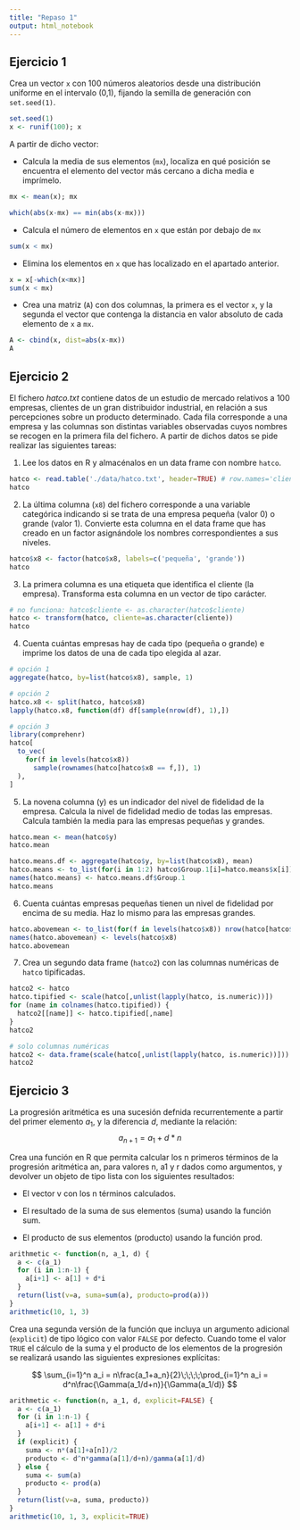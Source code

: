 ```yaml
---
title: "Repaso 1"
output: html_notebook
---
```


## Ejercicio 1

Crea un vector `x` con 100 números aleatorios desde una distribución uniforme en el intervalo (0,1), fijando la semilla de generación con `set.seed(1)`.

```r
set.seed(1)
x <- runif(100); x
```

A partir de dicho vector:

-   Calcula la media de sus elementos (`mx`), localiza en qué posición se encuentra el elemento del vector más cercano a dicha media e imprímelo.

```r
mx <- mean(x); mx
```

```r
which(abs(x-mx) == min(abs(x-mx)))
```

-   Calcula el número de elementos en `x` que están por debajo de `mx`

```r
sum(x < mx)
```

-   Elimina los elementos en `x` que has localizado en el apartado anterior.

```r
x = x[-which(x<mx)]
sum(x < mx)
```

-   Crea una matriz (`A`) con dos columnas, la primera es el vector `x`, y la segunda el vector que contenga la distancia en valor absoluto de cada elemento de `x` a `mx`.

```r
A <- cbind(x, dist=abs(x-mx))
A
```

## Ejercicio 2

El fichero *hatco.txt* contiene datos de un estudio de mercado relativos a 100 empresas, clientes de un gran distribuidor industrial, en relación a sus percepciones sobre un producto determinado. Cada fila corresponde a una empresa y las columnas son distintas variables observadas cuyos nombres se recogen en la primera fila del fichero. A partir de dichos datos se pide realizar las siguientes tareas:

1.  Lee los datos en R y almacénalos en un data frame con nombre `hatco`.

```r
hatco <- read.table('./data/hatco.txt', header=TRUE) # row.names='cliente'
hatco
```

2.  La última columna (`x8`) del fichero corresponde a una variable categórica indicando si se trata de una empresa pequeña (valor 0) o grande (valor 1). Convierte esta columna en el data frame que has creado en un factor asignándole los nombres correspondientes a sus niveles.

```r
hatco$x8 <- factor(hatco$x8, labels=c('pequeña', 'grande'))
hatco
```

3.  La primera columna es una etiqueta que identifica el cliente (la empresa). Transforma esta columna en un vector de tipo carácter.

```r
# no funciona: hatco$cliente <- as.character(hatco$cliente)
hatco <- transform(hatco, cliente=as.character(cliente))
hatco
```

4.  Cuenta cuántas empresas hay de cada tipo (pequeña o grande) e imprime los datos de una de cada tipo elegida al azar.

```r
# opción 1
aggregate(hatco, by=list(hatco$x8), sample, 1)
```

```r
# opción 2
hatco.x8 <- split(hatco, hatco$x8)
lapply(hatco.x8, function(df) df[sample(nrow(df), 1),])
```

```r
# opción 3
library(comprehenr)
hatco[
  to_vec(
    for(f in levels(hatco$x8))
      sample(rownames(hatco[hatco$x8 == f,]), 1)
  ),
]
```

5.  La novena columna (y) es un indicador del nivel de fidelidad de la empresa. Calcula la nivel de fidelidad medio de todas las empresas. Calcula también la media para las empresas pequeñas y grandes.

```r
hatco.mean <- mean(hatco$y)
hatco.mean
```

```r
hatco.means.df <- aggregate(hatco$y, by=list(hatco$x8), mean)
hatco.means <- to_list(for(i in 1:2) hatco$Group.1[i]=hatco.means$x[i])
names(hatco.means) <- hatco.means.df$Group.1
hatco.means
```

6.  Cuenta cuántas empresas pequeñas tienen un nivel de fidelidad por encima de su media. Haz lo mismo para las empresas grandes.

```r
hatco.abovemean <- to_list(for(f in levels(hatco$x8)) nrow(hatco[hatco$x8 == f & hatco$y > hatco.mean,]))
names(hatco.abovemean) <- levels(hatco$x8)
hatco.abovemean
```

7.  Crea un segundo data frame (`hatco2`) con las columnas numéricas de `hatco` tipificadas.

```r
hatco2 <- hatco
hatco.tipified <- scale(hatco[,unlist(lapply(hatco, is.numeric))])
for (name in colnames(hatco.tipified)) {
  hatco2[[name]] <- hatco.tipified[,name]
}
hatco2
```

```r
# solo columnas numéricas
hatco2 <- data.frame(scale(hatco[,unlist(lapply(hatco, is.numeric))]))
hatco2
```

## Ejercicio 3

La progresión aritmética es una sucesión defnida recurrentemente a partir del primer elemento $a_1$, y la diferencia $d$, mediante la relación: $$a_{n+1}=a_1+d*n$$

Crea una función en R que permita calcular los n primeros términos de la progresión aritmética an, para valores n, a1 y r dados como argumentos, y devolver un objeto de tipo lista con los siguientes resultados:

-   El vector v con los n términos calculados.

-   El resultado de la suma de sus elementos (suma) usando la función sum.

-   El producto de sus elementos (producto) usando la función prod.

```r
arithmetic <- function(n, a_1, d) {
  a <- c(a_1)
  for (i in 1:n-1) {
    a[i+1] <- a[1] + d*i
  }
  return(list(v=a, suma=sum(a), producto=prod(a)))
}
arithmetic(10, 1, 3)
```

Crea una segunda versión de la función que incluya un argumento adicional (`explicit`) de tipo lógico con valor `FALSE` por defecto. Cuando tome el valor `TRUE` el cálculo de la suma y el producto de los elementos de la progresión se realizará usando las siguientes expresiones explícitas:

$$
\sum_{i=1}^n a_i = n\frac{a_1+a_n}{2}\;\;\;\;\prod_{i=1}^n a_i = d^n\frac{\Gamma(a_1/d+n)}{\Gamma(a_1/d)}
$$

```r
arithmetic <- function(n, a_1, d, explicit=FALSE) {
  a <- c(a_1)
  for (i in 1:n-1) {
    a[i+1] <- a[1] + d*i
  }
  if (explicit) {
    suma <- n*(a[1]+a[n])/2
    producto <- d^n*gamma(a[1]/d+n)/gamma(a[1]/d)
  } else {
    suma <- sum(a)
    producto <- prod(a)
  }
  return(list(v=a, suma, producto))
}
arithmetic(10, 1, 3, explicit=TRUE)
```
